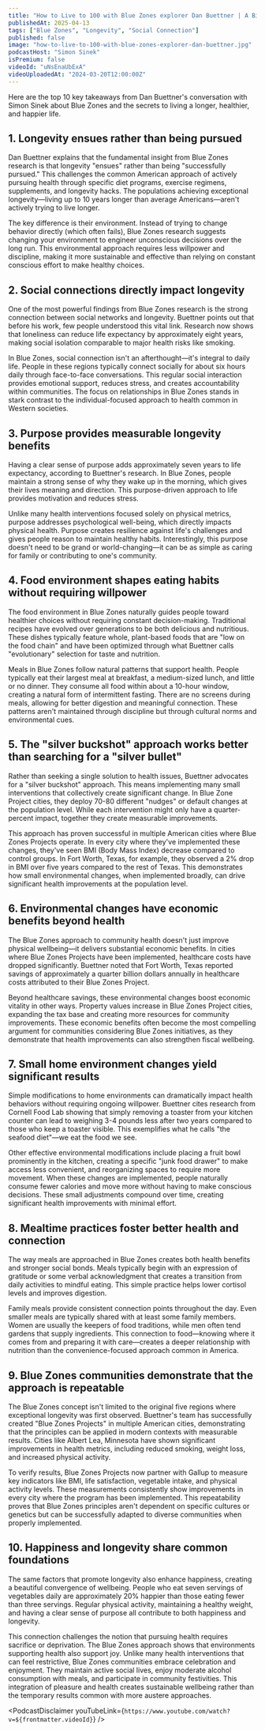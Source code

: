 ```yaml
---
title: "How to Live to 100 with Blue Zones explorer Dan Buettner | A Bit of Optimism Podcast"
publishedAt: 2025-04-13
tags: ["Blue Zones", "Longevity", "Social Connection"]
published: false
image: "how-to-live-to-100-with-blue-zones-explorer-dan-buettner.jpg"
podcastHost: "Simon Sinek"
isPremium: false
videoId: "uNsEnaUbExA"
videoUploadedAt: "2024-03-20T12:00:00Z"
---
```



<PodcastSummaryPageLayout frontmatter={frontmatter}>

Here are the top 10 key takeaways from Dan Buettner's conversation with Simon Sinek about Blue Zones and the secrets to living a longer, healthier, and happier life.

## 1. Longevity ensues rather than being pursued

Dan Buettner explains that the fundamental insight from Blue Zones research is that longevity "ensues" rather than being "successfully pursued." This challenges the common American approach of actively pursuing health through specific diet programs, exercise regimens, supplements, and longevity hacks. The populations achieving exceptional longevity—living up to 10 years longer than average Americans—aren't actively trying to live longer.

The key difference is their environment. Instead of trying to change behavior directly (which often fails), Blue Zones research suggests changing your environment to engineer unconscious decisions over the long run. This environmental approach requires less willpower and discipline, making it more sustainable and effective than relying on constant conscious effort to make healthy choices.

## 2. Social connections directly impact longevity

One of the most powerful findings from Blue Zones research is the strong connection between social networks and longevity. Buettner points out that before his work, few people understood this vital link. Research now shows that loneliness can reduce life expectancy by approximately eight years, making social isolation comparable to major health risks like smoking.

In Blue Zones, social connection isn't an afterthought—it's integral to daily life. People in these regions typically connect socially for about six hours daily through face-to-face conversations. This regular social interaction provides emotional support, reduces stress, and creates accountability within communities. The focus on relationships in Blue Zones stands in stark contrast to the individual-focused approach to health common in Western societies.

## 3. Purpose provides measurable longevity benefits

Having a clear sense of purpose adds approximately seven years to life expectancy, according to Buettner's research. In Blue Zones, people maintain a strong sense of why they wake up in the morning, which gives their lives meaning and direction. This purpose-driven approach to life provides motivation and reduces stress.

Unlike many health interventions focused solely on physical metrics, purpose addresses psychological well-being, which directly impacts physical health. Purpose creates resilience against life's challenges and gives people reason to maintain healthy habits. Interestingly, this purpose doesn't need to be grand or world-changing—it can be as simple as caring for family or contributing to one's community.

## 4. Food environment shapes eating habits without requiring willpower

The food environment in Blue Zones naturally guides people toward healthier choices without requiring constant decision-making. Traditional recipes have evolved over generations to be both delicious and nutritious. These dishes typically feature whole, plant-based foods that are "low on the food chain" and have been optimized through what Buettner calls "evolutionary" selection for taste and nutrition.

Meals in Blue Zones follow natural patterns that support health. People typically eat their largest meal at breakfast, a medium-sized lunch, and little or no dinner. They consume all food within about a 10-hour window, creating a natural form of intermittent fasting. There are no screens during meals, allowing for better digestion and meaningful connection. These patterns aren't maintained through discipline but through cultural norms and environmental cues.

## 5. The "silver buckshot" approach works better than searching for a "silver bullet"

Rather than seeking a single solution to health issues, Buettner advocates for a "silver buckshot" approach. This means implementing many small interventions that collectively create significant change. In Blue Zone Project cities, they deploy 70-80 different "nudges" or default changes at the population level. While each intervention might only have a quarter-percent impact, together they create measurable improvements.

This approach has proven successful in multiple American cities where Blue Zones Projects operate. In every city where they've implemented these changes, they've seen BMI (Body Mass Index) decrease compared to control groups. In Fort Worth, Texas, for example, they observed a 2% drop in BMI over five years compared to the rest of Texas. This demonstrates how small environmental changes, when implemented broadly, can drive significant health improvements at the population level.

## 6. Environmental changes have economic benefits beyond health

The Blue Zones approach to community health doesn't just improve physical wellbeing—it delivers substantial economic benefits. In cities where Blue Zones Projects have been implemented, healthcare costs have dropped significantly. Buettner noted that Fort Worth, Texas reported savings of approximately a quarter billion dollars annually in healthcare costs attributed to their Blue Zones Project.

Beyond healthcare savings, these environmental changes boost economic vitality in other ways. Property values increase in Blue Zones Project cities, expanding the tax base and creating more resources for community improvements. These economic benefits often become the most compelling argument for communities considering Blue Zones initiatives, as they demonstrate that health improvements can also strengthen fiscal wellbeing.

## 7. Small home environment changes yield significant results

Simple modifications to home environments can dramatically impact health behaviors without requiring ongoing willpower. Buettner cites research from Cornell Food Lab showing that simply removing a toaster from your kitchen counter can lead to weighing 3-4 pounds less after two years compared to those who keep a toaster visible. This exemplifies what he calls "the seafood diet"—we eat the food we see.

Other effective environmental modifications include placing a fruit bowl prominently in the kitchen, creating a specific "junk food drawer" to make access less convenient, and reorganizing spaces to require more movement. When these changes are implemented, people naturally consume fewer calories and move more without having to make conscious decisions. These small adjustments compound over time, creating significant health improvements with minimal effort.

## 8. Mealtime practices foster better health and connection

The way meals are approached in Blue Zones creates both health benefits and stronger social bonds. Meals typically begin with an expression of gratitude or some verbal acknowledgment that creates a transition from daily activities to mindful eating. This simple practice helps lower cortisol levels and improves digestion.

Family meals provide consistent connection points throughout the day. Even smaller meals are typically shared with at least some family members. Women are usually the keepers of food traditions, while men often tend gardens that supply ingredients. This connection to food—knowing where it comes from and preparing it with care—creates a deeper relationship with nutrition than the convenience-focused approach common in America.

## 9. Blue Zones communities demonstrate that the approach is repeatable

The Blue Zones concept isn't limited to the original five regions where exceptional longevity was first observed. Buettner's team has successfully created "Blue Zones Projects" in multiple American cities, demonstrating that the principles can be applied in modern contexts with measurable results. Cities like Albert Lea, Minnesota have shown significant improvements in health metrics, including reduced smoking, weight loss, and increased physical activity.

To verify results, Blue Zones Projects now partner with Gallup to measure key indicators like BMI, life satisfaction, vegetable intake, and physical activity levels. These measurements consistently show improvements in every city where the program has been implemented. This repeatability proves that Blue Zones principles aren't dependent on specific cultures or genetics but can be successfully adapted to diverse communities when properly implemented.

## 10. Happiness and longevity share common foundations

The same factors that promote longevity also enhance happiness, creating a beautiful convergence of wellbeing. People who eat seven servings of vegetables daily are approximately 20% happier than those eating fewer than three servings. Regular physical activity, maintaining a healthy weight, and having a clear sense of purpose all contribute to both happiness and longevity.

This connection challenges the notion that pursuing health requires sacrifice or deprivation. The Blue Zones approach shows that environments supporting health also support joy. Unlike many health interventions that can feel restrictive, Blue Zones communities embrace celebration and enjoyment. They maintain active social lives, enjoy moderate alcohol consumption with meals, and participate in community festivities. This integration of pleasure and health creates sustainable wellbeing rather than the temporary results common with more austere approaches.

<PodcastDisclaimer
  youTubeLink={`https://www.youtube.com/watch?v=${frontmatter.videoId}`}
/>

</PodcastSummaryPageLayout>
